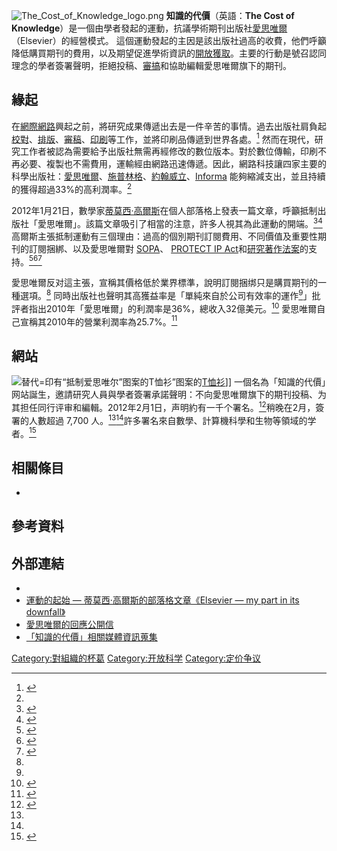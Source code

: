 {{Expand language|en}}
{{NoteTA
|1=zh-hans:博客; zh-tw:部落格;
}}
[[File:The_Cost_of_Knowledge_logo.png|right]]
'''知識的代價'''（英語：'''The Cost of Knowledge'''）是一個由學者發起的運動，抗議學術期刊出版社[[愛思唯爾|愛思唯爾]]（Elsevier）的經營模式。
這個運動發起的主因是該出版社過高的收費，他們呼籲降低購買期刊的費用，以及期望促進學術資訊的[[開放獲取|開放獲取]]。主要的行動是號召認同理念的學者簽署聲明，拒絕投稿、[[同行評審|審搞]]和協助編輯愛思唯爾旗下的期刊。

== 緣起 ==
在[[網際網路|網際網路]]興起之前，將研究成果傳遞出去是一件辛苦的事情。過去出版社肩負起[[校對|校對]]、[[排版|排版]]、[[審稿|審稿]]、[[印刷|印刷]]等工作，並將印刷品傳遞到世界各處。<ref name="Taylor">{{cite journal|last=Taylor|first=Mike|title=It's Not Academic: How Publishers Are Squelching Science Communication|journal=[[發現_(雜誌)|Discover]]|date=2012-02-21|url=http://blogs.discovermagazine.com/crux/2012/02/21/its-not-academic-how-publishers-are-squelching-science-communication/|accessdate=2012-02-22|archive-date=2013-10-04|archive-url=https://web.archive.org/web/20131004232732/http://blogs.discovermagazine.com/crux/2012/02/21/its-not-academic-how-publishers-are-squelching-science-communication/|dead-url=no}}</ref> 然而在現代，研究工作者被認為需要給予出版社無需再經修改的數位版本。對於數位傳輸，印刷不再必要、複製也不需費用，運輸經由網路迅速傳遞。因此，網路科技讓四家主要的科學出版社：[[愛思唯爾|愛思唯爾]]、[[施普林格科學+商業媒體|施普林格]]、[[約翰威立|約翰威立]]、[[Informa|Informa]]
能夠縮減支出，並且持續的獲得超過33%的高利潤率。<ref name="Taylor"/>

2012年1月21日，數學家[[蒂莫西·高爾斯|蒂莫西·高爾斯]]在個人部落格上發表一篇文章，呼籲抵制出版社「愛思唯爾」。該篇文章吸引了相當的注意，許多人視其為此運動的開端。<ref name="occupyelsevier">{{cite web |url=http://the-scientist.com/2012/02/07/occupy-elsevier/ |title=Occupy Elsevier? |first=Bob |last=Grant |work=[[The_Scientist|The Scientist]] |date=2012-02-07 |accessdate=2012-02-12 |archive-url=https://web.archive.org/web/20120720132514/http://the-scientist.com/2012/02/07/occupy-elsevier/ |archive-date=2012-07-20 |dead-url=yes }}</ref><ref>{{cite web |url=http://www.forbes.com/sites/timworstall/2012/01/28/elseviers-publishing-model-might-be-about-to-go-up-in-smoke/ |title=Elsevier's Publishing Model Might be About to Go Up in Smoke |first=Tim |last=Worstall |work=forbes.com |date=2012-01-28 |accessdate=2012-02-12 |archive-date=2012-06-17 |archive-url=https://web.archive.org/web/20120617204748/http://www.forbes.com/sites/timworstall/2012/01/28/elseviers-publishing-model-might-be-about-to-go-up-in-smoke/ |dead-url=no }}</ref>高爾斯主張抵制運動有三個理由：過高的個別期刊訂閱費用、不同價值及重要性期刊的訂閱捆綁、以及愛思唯爾對 [[禁止網路盜版法案|SOPA]]、 [[保護知識產權法案|PROTECT IP Act]]和[[研究著作法案|研究著作法案]]的支持。<ref name=Economist>{{cite web|url=http://www.economist.com/node/21545974|title=Scientific publishing: The price of information|work=[[The_Economist|The Economist]]|author=|date=2012-02-04|archiveurl=https://www.webcitation.org/65VHxfKJ9?url=http://www.economist.com/node/21545974|archivedate=2012-02-16|deadurl=no}}
</ref><ref name="Guardian">{{cite news |url=http://www.guardian.co.uk/science/2012/feb/02/academics-boycott-publisher-elsevier |title=Scientists sign petition to boycott academic publisher Elsevier |first=Alison |last=Flood |work=[[The_Guardian|The Guardian]] |date=2012-02-02 |publisher=[[Guardian_Media_Group|GMG]] |location=[[London,_England|London]] |issn=0261-3077 |oclc=60623878 |archiveurl=https://www.webcitation.org/65VHiGo2Z?url=http://www.guardian.co.uk/science/2012/feb/02/academics-boycott-publisher-elsevier |archivedate=2012-02-16 |deadurl=no }}
</ref><ref name="chronicle">{{cite web |url=http://chronicle.com/blogs/wiredcampus/elsevier-publishing-boycott-gathers-steam-among-academics/35216 |title=Elsevier Publishing Boycott Gathers Steam Among Academics |first=Josh |last=Fischman |work=[[The_Chronicle_of_Higher_Education|The Chronicle of Higher Education]] |date=2012-01-30 |archiveurl=https://www.webcitation.org/65VIHYC2S?url=http://chronicle.com/blogs/wiredcampus/elsevier-publishing-boycott-gathers-steam-among-academics/35216 |archivedate=2012-02-16 |deadurl=no }}</ref>

愛思唯爾反对這主張，宣稱其價格低於業界標準，說明訂閱捆绑只是購買期刊的一種選項。<ref name=Guardian/> 同時出版社也聲明其高獲益率是「單純來自於公司有效率的運作<ref name=Economist/>」批評者指出2010年「愛思唯爾」的利潤率是36%，總收入32億美元。<ref>{{cite web |url=http://www.bostonglobe.com/opinion/2012/02/12/why-scientists-are-boycotting-publisher/9sCpDEP7BkkX1INfakn3NL/story.html |title=Why scientists are boycotting a publisher — Opinion — The Boston Globe |first=Garret |last=Cook |work=bostonglobe.com |date=2012-02-12 |accessdate=2012-02-12 |archive-date=2012-11-02 |archive-url=https://web.archive.org/web/20121102040624/http://www.bostonglobe.com/opinion/2012/02/12/why-scientists-are-boycotting-publisher/9sCpDEP7BkkX1INfakn3NL/story.html |dead-url=no }}</ref> 愛思唯爾自己宣稱其2010年的營業利潤率為25.7%。<ref>{{cite web |url=http://reports.reedelsevier.com/ar10/overview/2010-highlights.htm |title=2010 highlights |first= |last= |work=reports.reedelsevier.com |year=2012|quote=operating margin |accessdate=2012-02-17 |deadurl=yes |archiveurl=https://web.archive.org/web/20111221162414/http://reports.reedelsevier.com/ar10/overview/2010-highlights.htm |archivedate=2011-12-21 }}</ref>

== 網站 ==
[[File:Boycott_Elsevier.JPG|替代=印有“抵制爱思唯尔”图案的T恤衫]]”图案的[[T恤|T恤衫]]]]
一個名為「知識的代價」网站誕生，邀請研究人員與學者簽署承諾聲明：不向愛思唯爾旗下的期刊投稿、为其担任同行评审和編輯。2012年2月1日，声明約有一千个署名。<ref>{{cite web |url=http://www.bloomberg.com/news/2012-02-13/bard-motorola-medicaid-bullfrog-intellectual-property-1-.html |title=Bard, Motorola, Medicaid, Bullfrog: Intellectual Property |first=Victoria |last=Slind-Flor |work=bloomberg.com |date=2012-02-13 |accessdate=2012-02-13 |archive-date=2012-05-29 |archive-url=https://web.archive.org/web/20120529173341/http://www.bloomberg.com/news/2012-02-13/bard-motorola-medicaid-bullfrog-intellectual-property-1-.html |dead-url=no }}</ref>稍晚在2月，簽署的人數超過 7,700 人。<ref name="Guardian"/><ref name="chronicle"/>許多署名來自數學、計算機科學和生物等領域的学者。<ref>{{cite web |url=http://newsbreaks.infotoday.com/NewsBreaks/The-Cost-of-Knowledge-Versus-Elsevier--Signatures-and-Growing-80575.asp |title=The Cost of Knowledge Versus Elsevier: 5,600 Signatures and Growing |first=Robin |last=Peek |work=[[Information_Today,_Inc.|Information Today, Inc.]] |date=2012-02-13 |accessdate=2012-02-13 |archive-date=2012-07-12 |archive-url=https://web.archive.org/web/20120712220322/http://newsbreaks.infotoday.com/NewsBreaks/The-Cost-of-Knowledge-Versus-Elsevier--Signatures-and-Growing-80575.asp |dead-url=no }}</ref>

== 相關條目 ==
*{{Link-en|Academic Spring|}}

== 參考資料 ==
{{reflist|2}}

== 外部連結 ==
*{{official website|http://thecostofknowledge.com/}}
*[http://gowers.wordpress.com/2012/01/21/elsevier-my-part-in-its-downfall/ 運動的起始 — 蒂莫西·高爾斯的部落格文章《Elsevier — my part in its downfall》] {{Wayback|url=http://gowers.wordpress.com/2012/01/21/elsevier-my-part-in-its-downfall/ |date=20130219071147 }}
*[http://www.elsevier.com/wps/find/intro.cws_home/elsevieropenletter 愛思唯爾的回應公開信] {{Wayback|url=http://www.elsevier.com/wps/find/intro.cws_home/elsevieropenletter |date=20120210054602 }}
*[http://michaelnielsen.org/polymath1/index.php?title=The_cost_of_knowledge 「知識的代價」相關媒體資訊蒐集] {{Wayback|url=http://michaelnielsen.org/polymath1/index.php?title=The_cost_of_knowledge |date=20120508125046 }}

{{开放获取navbox}}

[[Category:對組織的杯葛|Category:對組織的杯葛]]
[[Category:开放科学|Category:开放科学]]
[[Category:定价争议|Category:定价争议]]